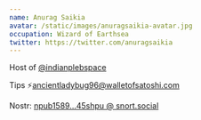 ```yaml
---
name: Anurag Saikia
avatar: /static/images/anuragsaikia-avatar.jpg
occupation: Wizard of Earthsea
twitter: https://twitter.com/anuragsaikia
---
```


Host of [@indianplebspace](https://twitter.com/indianplebspace)

Tips ⚡ancientladybug96@walletofsatoshi.com

Nostr: [npub1589...45shpu @ snort.social](https://snort.social/p/npub1589tullg628w082y7nzz39nyh9t49dp8smklg3xlf0q4hwmxxfns45shpu)